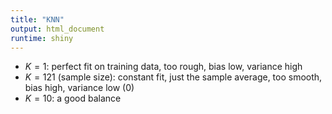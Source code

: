 ```yaml
---
title: "KNN"
output: html_document
runtime: shiny
---
```




- $K=1$: perfect fit on training data, too rough, bias low, [variance high]{color="red"}
- $K=121$ (sample size): constant fit, just the sample average, too smooth, [bias high]{color="red"}, variance low (0)
- $K=10$: a good balance

